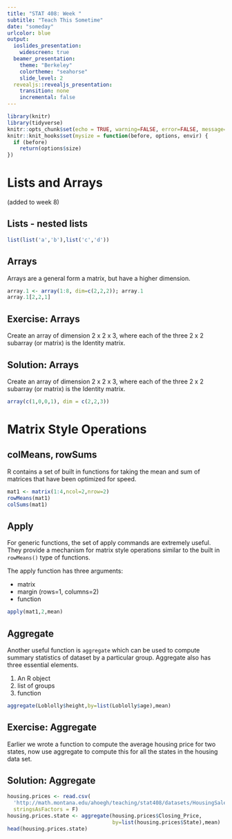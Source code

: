```yaml
---
title: "STAT 408: Week "
subtitle: "Teach This Sometime"
date: "someday"
urlcolor: blue
output: 
  ioslides_presentation:
    widescreen: true
  beamer_presentation:
    theme: "Berkeley"
    colortheme: "seahorse"
    slide_level: 2
  revealjs::revealjs_presentation:
    transition: none
    incremental: false
---
```


```r
library(knitr)
library(tidyverse)
knitr::opts_chunk$set(echo = TRUE, warning=FALSE, error=FALSE, message=FALSE)
knitr::knit_hooks$set(mysize = function(before, options, envir) {
  if (before) 
    return(options$size)
})
```

# Lists and Arrays

(added to week 8)


## Lists  - nested lists

```r

list(list('a','b'),list('c','d'))
```


## Arrays

Arrays are a general form a matrix, but have a higher dimension.

```r
array.1 <- array(1:8, dim=c(2,2,2)); array.1
array.1[2,2,1]
```

## Exercise: Arrays

Create an array of dimension 2 x 2 x 3, where each of the three 2 x 2 subarray (or matrix) is the Identity matrix.

## Solution: Arrays
Create an array of dimension 2 x 2 x 3, where each of the three 2 x 2 subarray (or matrix) is the Identity matrix.

```r
array(c(1,0,0,1), dim = c(2,2,3))
```


# Matrix Style Operations


## colMeans, rowSums
R contains a set of built in functions for taking the mean and sum of matrices that have been optimized for speed.

```r
mat1 <- matrix(1:4,ncol=2,nrow=2)
rowMeans(mat1)
colSums(mat1)
```

## Apply
For generic functions, the set of apply commands are extremely useful. They provide a mechanism for matrix style operations similar to the built in `rowMeans()` type of functions.

The apply function has three arguments: 

- matrix
- margin (rows=1, columns=2)
- function
```r
apply(mat1,2,mean)
```

## Aggregate
Another useful function is `aggregate` which can be used to compute summary statistics of dataset by a particular group. Aggregate also has three essential elements.

1. An R object
2. list of groups 
3. function

```r
aggregate(Loblolly$height,by=list(Loblolly$age),mean)
```

## Exercise: Aggregate
Earlier we wrote a function to compute the average housing price for two states, now use aggregate to compute this for all the states in the housing data set.

## Solution: Aggregate

```r
housing.prices <- read.csv(
  'http://math.montana.edu/ahoegh/teaching/stat408/datasets/HousingSales.csv',
  stringsAsFactors = F)
housing.prices.state <- aggregate(housing.prices$Closing_Price, 
                                  by=list(housing.prices$State),mean)
head(housing.prices.state)
```

